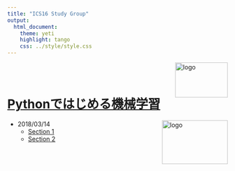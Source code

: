 ```yaml
---
title: "ICS16 Study Group"
output:
  html_document:
    theme: yeti
    highlight: tango
    css: ../style/style.css
---
```



<img src="../images/logo.jpg" alt="logo" width="120" height="80" align = "right">

<br></br>

# [Pythonではじめる機械学習](https://www.oreilly.co.jp/books/9784873117980/)

<img src="../images/python_ml.jpeg" alt="logo" width="150" height="100" align = "right">

- 2018/03/14
    - [Section 1](http://nbviewer.jupyter.org/github/Kthyntr/ics16_python_ml/blob/master/docs/section1.ipynb)
    - [Section 2](http://nbviewer.jupyter.org/github/Kthyntr/ics16_python_ml/blob/master/docs/section2.ipynb)
